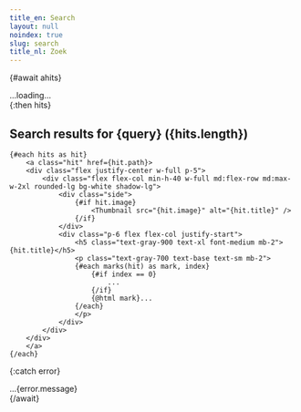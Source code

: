```yaml
---
title_en: Search
layout: null
noindex: true
slug: search
title_nl: Zoek
---
```

<script>


    $: query = $page.url.searchParams.get('q')
    
    $: ahits = building ? (async () => [])() : search(query)

    function findMarks(field, term) {
        let pat = new RegExp(term, 'gi')
        let matches = field.matchAll(pat)
        let marks = []

        for(let match of matches) {
            marks.push([match.index, match[0].length])
        }

        return marks
    }

    // field: str content (path, body, title, etc...)
    // marks: [[start, length], ...]
    function highlight(field, term) {
        let marks = findMarks(field, term)
        let context = 20

        try {
            let outs = []
            for(let pair of marks) {
                let begin = Math.max(pair[0] - context, 0)
                let sub = [pair[0], pair[0] + pair[1]]
                let end = Math.min(sub[1] + context, field.length)
            
                //if(out)
                //    out += '<br/>'

                let out = '' // `${pair} `
                    + field.substring(begin, sub[0])
                    + '<mark>'
                    + field.substring(sub[0], sub[1])
                    + '</mark>'
                    + field.substring(sub[1], end)

                outs.push(out)
            }
            return outs;
        } catch(e) {
            return `error: ${e}`
        }
    }

    function marks(hit) {
        let marks = []

        for(let term of hit.terms) {
            for(let field of hit.match[term]) {
                console.log(hit[field], term, field)
                for(let mark of highlight(hit[field], term)) {
                    marks.push(mark)
                }
            }
        }

        return marks
    }
</script>

{#await ahits}
    <div>...loading...</div>
{:then hits}
    <h2>Search results for {query} ({hits.length})</h2>

    {#each hits as hit}
        <a class="hit" href={hit.path}>
        <div class="flex justify-center w-full p-5">
            <div class="flex flex-col min-h-40 w-full md:flex-row md:max-w-2xl rounded-lg bg-white shadow-lg">
                <div class="side">
                    {#if hit.image}
                        <Thumbnail src="{hit.image}" alt="{hit.title}" />
                    {/if}
                </div>
                <div class="p-6 flex flex-col justify-start">
                    <h5 class="text-gray-900 text-xl font-medium mb-2">{hit.title}</h5>
                    <p class="text-gray-700 text-base text-sm mb-2">
                    {#each marks(hit) as mark, index}
                        {#if index == 0}
                            ...
                        {/if}
                        {@html mark}...
                    {/each}
                    </p>
                </div>
            </div>
        </div>
        </a>
    {/each}
{:catch error}
    <div>...{error.message}</div>
{/await}
